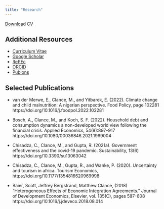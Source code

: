 ```yaml
---
title: "Research"
---
```


<a href="Clance.CV.pdf#" class="download" title="Download CV as PDF">Download CV</a>

## Additional Resources

- [Curriculum Vitae](../Clance.CV.pdf)
- [Google Scholar](https://scholar.google.com/citations?user=V35R6dgAAAAJ&hl=en&authuser=1)
- [RePEc](https://ideas.repec.org/e/pcl147.html)
- [ORCID](https://orcid.org/0000-0002-9280-7324)
- [Publons](https://www.webofscience.com/wos/author/record/1802162)

## Selected Publications

- van der Merwe, E., Clance, M., and Yitbarek, E. (2022). Climate change and child malnutrition: A nigerian perspective. Food Policy, page 102281 https://doi.org/10.1016/j.foodpol.2022.102281

- Bosch, A., Clance, M., and Koch, S. F. (2022). Household debt and consumption dynamics a non-developed world view following the financial crisis. Applied Economics, 54(8):897–917 https://doi.org/10.1080/00036846.2021.1969004

- Chisadza, C., Clance, M., and Gupta, R. (2021a). Government effectiveness and the covid-19 pandemic. Sustainability, 13(6) https://doi.org/10.3390/su13063042

- Chisadza, C., Clance, M., Gupta, R., and Wanke, P. (2020). Uncertainty and tourism in africa. Tourism Economics,  https://doi.org/10.1177/1354816620969998 

- Baier, Scott, Jeffrey Bergstrand, Matthew Clance, (2018) "Heterogeneous Effects of Economic Integration Agreements." Journal of Development Economics, Elsevier, vol. 135(C), pages 587-608 https://doi.org/10.1016/j.jdeveco.2018.08.014

